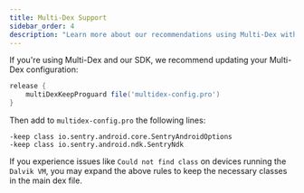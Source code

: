 ```yaml
---
title: Multi-Dex Support
sidebar_order: 4
description: "Learn more about our recommendations using Multi-Dex with our SDK."
---
```


If you're using Multi-Dex and our SDK, we recommend updating your Multi-Dex configuration:

```groovy {filename:"app/build.gradle"}
release {
    multiDexKeepProguard file('multidex-config.pro')
}
```

Then add to `multidex-config.pro` the following lines:

```
-keep class io.sentry.android.core.SentryAndroidOptions
-keep class io.sentry.android.ndk.SentryNdk
```

If you experience issues like `Could not find class` on devices running the `Dalvik VM`, you may expand the above rules to keep the necessary classes in the main dex file.
